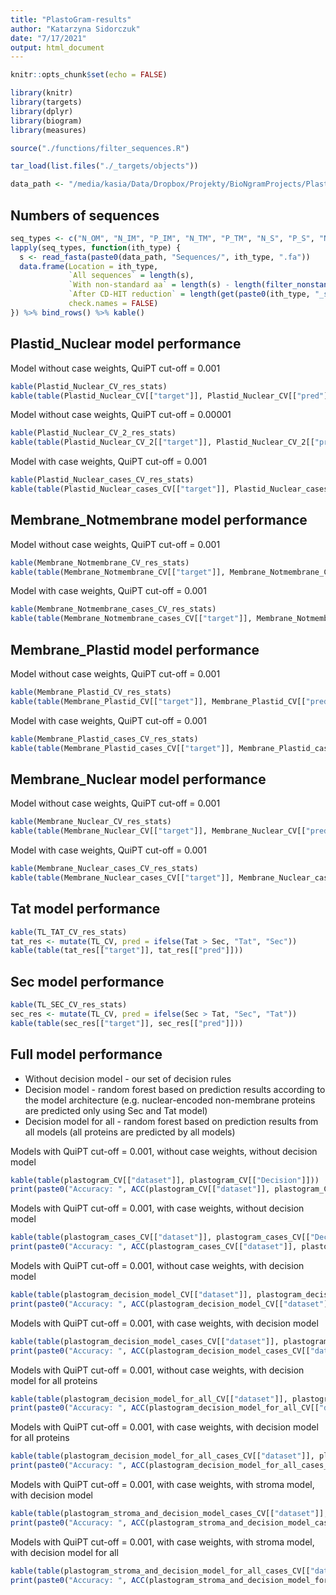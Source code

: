 ```yaml
---
title: "PlastoGram-results"
author: "Katarzyna Sidorczuk"
date: "7/17/2021"
output: html_document
---
```


```r
knitr::opts_chunk$set(echo = FALSE)

library(knitr)
library(targets)
library(dplyr)
library(biogram)
library(measures)

source("./functions/filter_sequences.R")

tar_load(list.files("./_targets/objects"))

data_path <- "/media/kasia/Data/Dropbox/Projekty/BioNgramProjects/PlastoGram/"
```

## Numbers of sequences

```r
seq_types <- c("N_OM", "N_IM", "P_IM", "N_TM", "P_TM", "N_S", "P_S", "N_TL_TAT", "N_TL_SEC")
lapply(seq_types, function(ith_type) {
  s <- read_fasta(paste0(data_path, "Sequences/", ith_type, ".fa"))
  data.frame(Location = ith_type,
             `All sequences` = length(s),
             `With non-standard aa` = length(s) - length(filter_nonstandard_aa(s)),
             `After CD-HIT reduction` = length(get(paste0(ith_type, "_seqs"))),
             check.names = FALSE)
}) %>% bind_rows() %>% kable()
```

## Plastid_Nuclear model performance

Model without case weights, QuiPT cut-off = 0.001
```r
kable(Plastid_Nuclear_CV_res_stats)
kable(table(Plastid_Nuclear_CV[["target"]], Plastid_Nuclear_CV[["pred"]]))
```

Model without case weights, QuiPT cut-off = 0.00001
```r
kable(Plastid_Nuclear_CV_2_res_stats)
kable(table(Plastid_Nuclear_CV_2[["target"]], Plastid_Nuclear_CV_2[["pred"]]))
```

Model with case weights, QuiPT cut-off = 0.001
```r
kable(Plastid_Nuclear_cases_CV_res_stats)
kable(table(Plastid_Nuclear_cases_CV[["target"]], Plastid_Nuclear_cases_CV[["pred"]]))
```


## Membrane_Notmembrane model performance

Model without case weights, QuiPT cut-off = 0.001
```r
kable(Membrane_Notmembrane_CV_res_stats)
kable(table(Membrane_Notmembrane_CV[["target"]], Membrane_Notmembrane_CV[["pred"]]))
```

Model with case weights, QuiPT cut-off = 0.001
```r
kable(Membrane_Notmembrane_cases_CV_res_stats)
kable(table(Membrane_Notmembrane_cases_CV[["target"]], Membrane_Notmembrane_cases_CV[["pred"]]))
```


## Membrane_Plastid model performance

Model without case weights, QuiPT cut-off = 0.001
```r
kable(Membrane_Plastid_CV_res_stats)
kable(table(Membrane_Plastid_CV[["target"]], Membrane_Plastid_CV[["pred"]]))
```

Model with case weights, QuiPT cut-off = 0.001
```r
kable(Membrane_Plastid_cases_CV_res_stats)
kable(table(Membrane_Plastid_cases_CV[["target"]], Membrane_Plastid_cases_CV[["pred"]]))
```


## Membrane_Nuclear model performance

Model without case weights, QuiPT cut-off = 0.001
```r
kable(Membrane_Nuclear_CV_res_stats)
kable(table(Membrane_Nuclear_CV[["target"]], Membrane_Nuclear_CV[["pred"]]))
```

Model with case weights, QuiPT cut-off = 0.001
```r
kable(Membrane_Nuclear_cases_CV_res_stats)
kable(table(Membrane_Nuclear_cases_CV[["target"]], Membrane_Nuclear_cases_CV[["pred"]]))
```


## Tat model performance
```r
kable(TL_TAT_CV_res_stats)
tat_res <- mutate(TL_CV, pred = ifelse(Tat > Sec, "Tat", "Sec"))
kable(table(tat_res[["target"]], tat_res[["pred"]]))
```


## Sec model performance
```r
kable(TL_SEC_CV_res_stats)
sec_res <- mutate(TL_CV, pred = ifelse(Sec > Tat, "Sec", "Tat"))
kable(table(sec_res[["target"]], sec_res[["pred"]]))
```


## Full model performance

- Without decision model - our set of decision rules
- Decision model - random forest based on prediction results according to the model architecture (e.g. nuclear-encoded non-membrane proteins are predicted only using Sec and Tat model)
- Decision model for all - random forest based on prediction results from all models (all proteins are predicted by all models)


Models with QuiPT cut-off = 0.001, without case weights, without decision model
```r
kable(table(plastogram_CV[["dataset"]], plastogram_CV[["Decision"]]))
print(paste0("Accuracy: ", ACC(plastogram_CV[["dataset"]], plastogram_CV[["Decision"]])))
```

Models with QuiPT cut-off = 0.001, with case weights, without decision model
```r
kable(table(plastogram_cases_CV[["dataset"]], plastogram_cases_CV[["Decision"]]))
print(paste0("Accuracy: ", ACC(plastogram_cases_CV[["dataset"]], plastogram_cases_CV[["Decision"]])))
```

Models with QuiPT cut-off = 0.001, without case weights, with decision model
```r
kable(table(plastogram_decision_model_CV[["dataset"]], plastogram_decision_model_CV[["prediction"]]))
print(paste0("Accuracy: ", ACC(plastogram_decision_model_CV[["dataset"]], plastogram_decision_model_CV[["prediction"]])))
```

Models with QuiPT cut-off = 0.001, with case weights, with decision model
```r
kable(table(plastogram_decision_model_cases_CV[["dataset"]], plastogram_decision_model_cases_CV[["prediction"]]))
print(paste0("Accuracy: ", ACC(plastogram_decision_model_cases_CV[["dataset"]], plastogram_decision_model_cases_CV[["prediction"]])))
```

Models with QuiPT cut-off = 0.001, without case weights, with decision model for all proteins
```r
kable(table(plastogram_decision_model_for_all_CV[["dataset"]], plastogram_decision_model_for_all_CV[["prediction"]]))
print(paste0("Accuracy: ", ACC(plastogram_decision_model_for_all_CV[["dataset"]], plastogram_decision_model_for_all_CV[["prediction"]])))
```

Models with QuiPT cut-off = 0.001, with case weights, with decision model for all proteins
```r
kable(table(plastogram_decision_model_for_all_cases_CV[["dataset"]], plastogram_decision_model_for_all_cases_CV[["prediction"]]))
print(paste0("Accuracy: ", ACC(plastogram_decision_model_for_all_cases_CV[["dataset"]], plastogram_decision_model_for_all_cases_CV[["prediction"]])))
```

Models with QuiPT cut-off = 0.001, with case weights, with stroma model, with decision model 
```r
kable(table(plastogram_stroma_and_decision_model_cases_CV[["dataset"]], plastogram_stroma_and_decision_model_cases_CV[["prediction"]]))
print(paste0("Accuracy: ", ACC(plastogram_stroma_and_decision_model_cases_CV[["dataset"]], plastogram_stroma_and_decision_model_cases_CV[["prediction"]])))
```

Models with QuiPT cut-off = 0.001, with case weights, with stroma model, with decision model for all
```r
kable(table(plastogram_stroma_and_decision_model_for_all_cases_CV[["dataset"]], plastogram_decision_model_for_all_cases_CV[["prediction"]]))
print(paste0("Accuracy: ", ACC(plastogram_stroma_and_decision_model_for_all_cases_CV[["dataset"]], plastogram_stroma_and_decision_model_for_all_cases_CV[["prediction"]])))
```